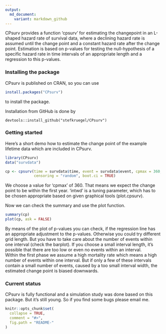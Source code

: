 ```yaml
---
output:
  md_document:
    variant: markdown_github
---
```


CPsurv provides a function 'cpsurv' for estimating the changepoint in an L-shaped hazard rate of survival data, where a declining hazard rate is assumed until the change point and a constant hazard rate after the change point. Estimation is based on p-values for testing the null-hypothesis of a specific hazard rate in time intervals of an appropriate length and a regression to this p-values.

### Installing the package
CPsurv is published on CRAN, so you can use 
```r
install.packages("CPsurv")
```
to install the package.

Installation from GitHub is done by

```
devtools::install_github("stefkruegel/CPsurv")
```


### Getting started
Here's a short demo how to estimate the change point of the example lifetime data which are included in CPsurv.

```r
library(CPsurv)
data("survdata")

cp <- cpsurv(time = survdata$time, event = survdata$event, cpmax = 360, intwd = 20,
             censoring = "random", boot.ci = TRUE)
```
We choose a value for 'cpmax' of 360. That means we expect the change point to be within the first year. 'intwd' is a tuning parameter, which has to be chosen appropriate based on given graphical tools (plot.cpsurv).

Now we can check the summary and use the plot function.

```r
summary(cp)
plot(cp, ask = FALSE)
```

By means of the plot of p-values you can check, if the regression line has an appropriate adjustment to the p-values. Otherwise you could try different grid length. But you have to take care about the number of events within one interval (check the barplot). If you choose a small interval length, it's possible that there are too low or even no events within an interval.  
Within the first phase we assume a high mortality rate which means a high number of events within one interval. But if only a few of these intervals contain a small number of events, caused by a too small interval width, the estimated change point is biased downwards. 

### Current status

CPsurv is fully functional and a simulation study was done based on this package. But it's still young. So if you find some bugs please email me. 

```r
knitr::opts_chunk$set(
  collapse = TRUE,
  comment = "#>",
  fig.path = "README-"
)
```
